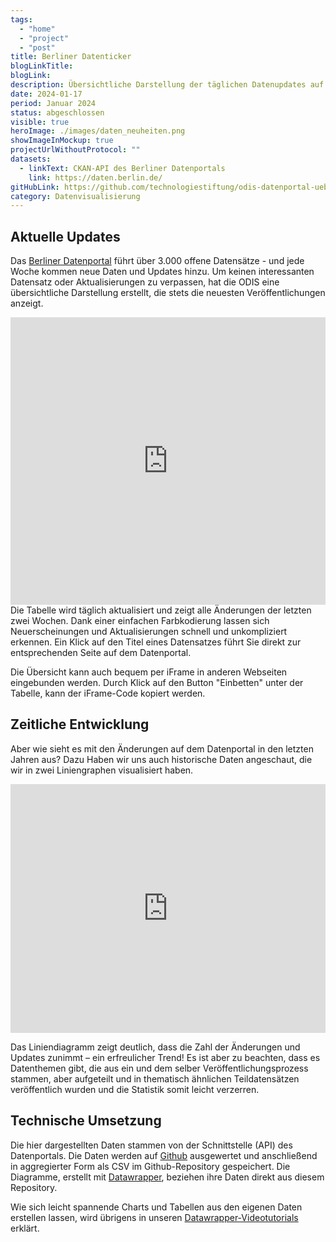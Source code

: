 ```yaml
---
tags:
  - "home"
  - "project"
  - "post"
title: Berliner Datenticker
blogLinkTitle:
blogLink:
description: Übersichtliche Darstellung der täglichen Datenupdates auf Berlins Datenportal per Schnittstelle
date: 2024-01-17
period: Januar 2024
status: abgeschlossen
visible: true
heroImage: ./images/daten_neuheiten.png
showImageInMockup: true
projectUrlWithoutProtocol: ""
datasets:
  - linkText: CKAN-API des Berliner Datenportals
    link: https://daten.berlin.de/
gitHubLink: https://github.com/technologiestiftung/odis-datenportal-uebersicht
category: Datenvisualisierung
---
```


## Aktuelle Updates

Das [Berliner Datenportal](https://daten.berlin.de/) führt über 3.000 offene Datensätze - und jede Woche kommen neue Daten und Updates hinzu. Um keinen interessanten Datensatz oder Aktualisierungen zu verpassen, hat die ODIS eine übersichtliche Darstellung erstellt, die stets die neuesten Veröffentlichungen anzeigt.

<iframe
  title="Neuerscheinungen und Updates in den letzten zwei Wochen auf Berlin Open Data"
  id="datawrapper-chart-Rij6z"
  src="https://datawrapper.dwcdn.net/Rij6z/17/"
  scrolling="no"
  frameborder="0"
  style="width: 0; min-width: 100% !important; border: none;"
  height="460"
  loading="lazy"
  data-external="1"
></iframe>
Die Tabelle wird täglich aktualisiert und zeigt alle Änderungen der letzten zwei
Wochen. Dank einer einfachen Farbkodierung lassen sich Neuerscheinungen und
Aktualisierungen schnell und unkompliziert erkennen. Ein Klick auf den Titel
eines Datensatzes führt Sie direkt zur entsprechenden Seite auf dem Datenportal.

Die Übersicht kann auch bequem per iFrame in anderen Webseiten eingebunden werden. Durch Klick auf den Button "Einbetten" unter der Tabelle, kann der iFrame-Code kopiert werden.

## Zeitliche Entwicklung

Aber wie sieht es mit den Änderungen auf dem Datenportal in den letzten Jahren aus? Dazu Haben wir uns auch historische Daten angeschaut, die wir in zwei Liniengraphen visualisiert haben.

<iframe
  title="Neuerscheinungen und Updates seit dem Jahr 2000 auf Berlin Open Data"
  id="datawrapper-chart-ZgWJU"
  src="https://datawrapper.dwcdn.net/ZgWJU/8/"
  scrolling="no"
  frameborder="0"
  style="width: 0; min-width: 100% !important; border: none;"
  height="398"
  loading="lazy"
  data-external="1"
></iframe>

Das Liniendiagramm zeigt deutlich, dass die Zahl der Änderungen und Updates zunimmt – ein erfreulicher Trend! Es ist aber zu beachten, dass es Datenthemen gibt, die aus ein und dem selber Veröffentlichungsprozess stammen, aber aufgeteilt und in thematisch ähnlichen Teildatensätzen veröffentlich wurden und die Statistik somit leicht verzerren.

## Technische Umsetzung

Die hier dargestellten Daten stammen von der Schnittstelle (API) des Datenportals. Die Daten werden auf [Github](https://github.com/technologiestiftung/odis-datenportal-uebersicht) ausgewertet und anschließend in aggregierter Form als CSV im Github-Repository gespeichert. Die Diagramme, erstellt mit [Datawrapper](https://www.datawrapper.de/), beziehen ihre Daten direkt aus diesem Repository.

Wie sich leicht spannende Charts und Tabellen aus den eigenen Daten erstellen lassen, wird übrigens in unseren [Datawrapper-Videotutorials](https://odis-berlin.de/ressourcen/datenvisualisierung/) erklärt.


<script
  type="text/javascript"
  set:html={`!function(){"use strict";window.addEventListener("message",(function(e){if(void 0!==e.data["datawrapper-height"]){var t=document.querySelectorAll("iframe");for(var a in e.data["datawrapper-height"])for(var r=0;r<t.length;r++){if(t[r].contentWindow===e.source)t[r].style.height=e.data["datawrapper-height"][a]+"px"}}}))}();`}
/>{" "}

